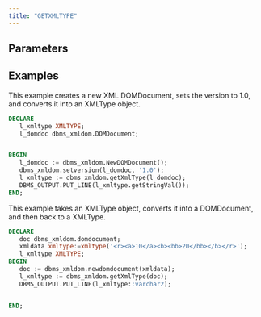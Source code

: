 ```yaml
---
title: "GETXMLTYPE"
---
```



## Parameters

## Examples

This example creates a new XML DOMDocument, sets the version to 1.0, and converts it into an XMLType object.

```sql
DECLARE
   l_xmltype XMLTYPE;
   l_domdoc dbms_xmldom.DOMDocument;


BEGIN
   l_domdoc := dbms_xmldom.NewDOMDocument();
   dbms_xmldom.setversion(l_domdoc, '1.0');
   l_xmltype := dbms_xmldom.getXmlType(l_domdoc);
   DBMS_OUTPUT.PUT_LINE(l_xmltype.getStringVal());
END;
```

This example takes an XMLType object, converts it into a DOMDocument, and then back to a XMLType.

```sql
DECLARE
   doc dbms_xmldom.domdocument;
   xmldata xmltype:=xmltype('<r><a>10</a><b><bb>20</bb></b></r>');
   l_xmltype XMLTYPE;
BEGIN
   doc := dbms_xmldom.newdomdocument(xmldata);
   l_xmltype := dbms_xmldom.getXmlType(doc);
   DBMS_OUTPUT.PUT_LINE(l_xmltype::varchar2);


END;
```